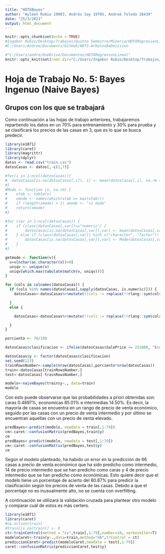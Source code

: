```yaml
---
title: "HDT6Bayes"
author: "Ayleen Rubio 19003, Andrés Say 19705, Andreé Toledo 18439"
date: "25/3/2021"
output: html_document
---
```


```r
knitr::opts_chunk$set(echo = TRUE)
#Ingebor Rubio/Desktop/Trabajos/Quinto Semestre/Mineria/HDT4RegresionLineal
#C:/Users/Andree/Documents/GitHub/HDT3-ArbolesDeDecision

#"C:/Users/andre/OneDrive/Documentos/HDT4RegresionLineal"
knitr::opts_knit$set(root.dir="C:/Users/Ingebor Rubio/Desktop/Trabajos/Quinto Semestre/Mineria/HDT5Bayes")
```

# Hoja de Trabajo No. 5: Bayes Ingenuo (Naive Bayes)

## Grupos con los que se trabajará  
Como continuación a las hojas de trabajo anteriores, trabajaremos repartiendo los datos en un 70% para entrenamiento y 30% para prueba y se clasificará los precios de las casas en 3, que es lo que se busca predecir.

```r
library(e1071)
library(caret)
library(magrittr)
library(dplyr)
datos <- read.csv("train.csv")
datosCasas <- datos[,-c(1,7)]

#for(i in 1:ncol(datosCasas)){
#  datosCasas[is.na(datosCasas[,i]), i] <- mean(datosCasas[,i], na.rm = TRUE)
#}
#Mode <- function (x, na.rm) {
#    xtab <- table(x)
#    xmode <- names(which(xtab == max(xtab)))
#    if (length(xmode) > 1) xmode <- ">1 mode"
#    return(xmode)
#}

#for (var in 1:ncol(datosCasas)) {
#    if (class(datosCasas[,var])=="numeric") {
#        datosCasas[is.na(datosCasas[,var]),var] <- mean(datosCasas[,var], na.rm = TRUE)
#    } else if (class(datosCasas[,var]) %in% c("character", "factor")) {
#        datosCasas[is.na(datosCasas[,var]),var] <- Mode(datosCasas[,var], na.rm = TRUE)
#    }
#}

getmode <- function(v){
  v=v[nchar(as.character(v))>0]
  uniqv <- unique(v)
  uniqv[which.max(tabulate(match(v, uniqv)))]
}

for (cols in colnames(datosCasas)) {
  if (cols %in% names(datosCasas[,sapply(datosCasas, is.numeric)])) {
    datosCasas<-datosCasas%>%mutate(!!cols := replace(!!rlang::sym(cols), is.na(!!rlang::sym(cols)), mean(!!rlang::sym(cols), na.rm=TRUE)))

  }
  else {

    datosCasas<-datosCasas%>%mutate(!!cols := replace(!!rlang::sym(cols), !!rlang::sym(cols)=="", getmode(!!rlang::sym(cols))))

  }
}

porciento <- 70/100

datosCasas$clasificacion <- ifelse(datosCasas$SalePrice <= 251000, "Economicas", ifelse(datosCasas$SalePrice <= 538000, "Intermedias", ifelse(datosCasas$SalePrice <= 755000, "Caras")))

datosCasas$y <- factor(datosCasas$clasificacion)
set.seed(123)
trainRowsNumber<-sample(nrow(datosCasas),porciento*nrow(datosCasas))
train<-datosCasas[trainRowsNumber,]
test<-datosCasas[-trainRowsNumber,]

modelo<-naiveBayes(train$y~., data=train)
modelo

```

Con esto puede observarse que las probabilidades a priori obtenidas son: caras 0.4897%, economicas 85.01% e intermedias 14.50%.
Es decir, la mayoría de casas se encuentra en un rango de precio de venta económico, seguido por las casas con un precio de venta intermedio y por último se encuentran aquellas con un precio de venta elevado.

```r
predBayes<-predict(modelo, newdata = train[,1:79])
cm<-caret::confusionMatrix(predBayes,train$y)
cm
predBayes<-predict(modelo, newdata = test[,1:79])
cm<-caret::confusionMatrix(predBayes,test$y)
cm
```

Según el modelo planteado, ha habido un error en la predicción de 66 casas a precio de venta económico que ha sido predicho como intermedio, 14 de precio intermedio que se han predicho como caras y 4 de precio intermedio que se han predicho como económicas. Esto quiere decir que el modelo tiene un porcentaje de acierto del 80.87% para predicir la clasificación según los precios de venta de las casas.
Debido a que el porcentaje no es inusualmente alto, no se cuenta con overfitting.

A continuación se utilizará la validación cruzada para plantear otro modelo y comparar cuál de estos es más certero.

```r
library(e1071)
library(caret)
#na.action(train)
#train[is.na(train)] <- 0
ct<-trainControl(method = "cv",train[,1:79],number=10, verboseIter=T)
modeloCaret<-train(y~.,data=train,method="nb",trControl = ct)
prediccionCaret<-predict(modeloCaret,newdata = test[,1:79])
caret::confusionMatrix(prediccionCaret,test$y)
```

